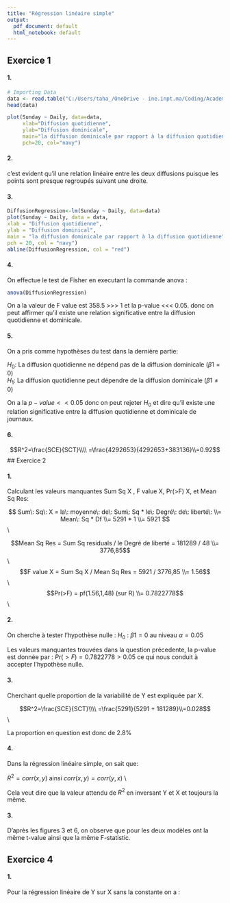 ```yaml
---
title: "Régression linéaire simple"
output:
  pdf_document: default
  html_notebook: default
---
```


## Exercice 1

#### 1.
```r
# Importing Data
data <- read.table("C:/Users/taha_/OneDrive - ine.inpt.ma/Coding/Academic-Projects/Regression Models/Data/exercice1.txt",sep="\t" ,fill = TRUE,header = TRUE)
head(data)
```


```r
plot(Sunday ~ Daily, data=data, 
     xlab="Diffusion quotidienne", 
     ylab="Diffusion dominicale", 
     main="la diffusion dominicale par rapport à la diffusion quotidienne", 
     pch=20, col="navy")
```
#### 2. 
c'est evident qu'il une relation linéaire entre les deux diffusions puisque les points sont presque regroupés suivant une droite.


#### 3. 
```r
DiffusionRegression<-lm(Sunday ~ Daily, data=data)
plot(Sunday ~ Daily, data = data,
xlab = "Diffusion quotidienne",
ylab = "Diffusion dominical",
main = "la diffusion dominicale par rapport à la diffusion quotidienne",
pch = 20, col = "navy")
abline(DiffusionRegression, col = "red")
```
#### 4.
On effectue le test de Fisher en executant la commande anova :
```r
anova(DiffusionRegression)
```
On a la valeur de F value est 358.5 >>> 1 et la p-value <<< 0.05. donc on peut affirmer qu'il existe une relation significative entre la diffusion quotidienne et dominicale.

#### 5.
 
On a pris comme hypothèses du test dans la dernière partie:  

$H_0$: La diffusion quotidienne ne dépend pas de la diffusion dominicale ($β1=0$)  
$H_1$: La diffusion quotidienne peut dépendre de la diffusion dominicale ($β1\neq0$)
 
On a la  $p-value<<0.05$ donc on peut rejeter $H_0$ et dire qu'il existe une relation significative entre la diffusion quotidienne et dominicale de journaux.

#### 6.

$$R^2=\frac{SCE}{SCT}\\\\ =\frac{4292653}{4292653+383136}\\=0.92$$
## Exercice 2

#### 1.

Calculant les valeurs manquantes Sum Sq X , F value X, Pr(>F) X, et Mean Sq Res:
 
$$ Sum\: Sq\: X = la\: moyenne\: de\: Sum\: Sq * le\: Degré\: de\: liberté\: \\= Mean\: Sq * Df \\= 5291 * 1
\\= 5921 $$ \\

$$Mean Sq Res = Sum Sq residuals / le Degré de liberté = 181289 / 48 \\= 3776,85$$ \\
$$F value X = Sum Sq X / Mean Sq Res = 5921 / 3776,85 \\= 1.56$$ \\
$$Pr(>F) = pf(1.56,1,48) (sur R) \\= 0.7822778$$ \\

#### 2.

On cherche à tester l'hypothèse nulle :
$H_0$ : $β1 = 0$ au niveau $α = 0.05$

Les valeurs manquantes trouvées dans la question précedente, la p-value est donnée par :   $Pr(>F) = 0.7822778 > 0.05$ ce qui nous conduit à accepter
l'hypothèse nulle.

#### 3.

Cherchant quelle proportion de la variabilité de Y est expliquée par X.

$$R^2=\frac{SCE}{SCT}\\\\ =\frac{5291}{5291 + 181289}\\=0.028$$ \\

La proportion en question est donc de 2.8%

#### 4.

Dans la régression linéaire simple, on sait que:

$R^2 =corr(x, y)$ ainsi $corr(x, y) = corr(y, x)$ \\

Cela veut dire que la valeur attendu de $R^2$ en inversant Y et X et toujours la même.



#### 3.

D'après les figures 3 et 6, on observe que pour les deux modèles ont la même t-value
ainsi que la même F-statistic.

## Exercice 4

#### 1.

Pour la régression linéaire de Y sur X sans la constante on a :